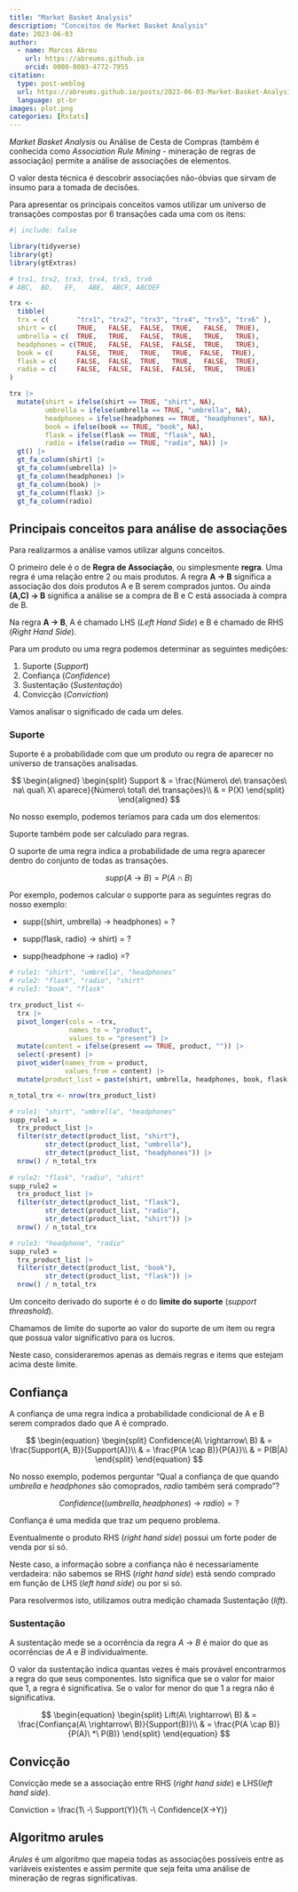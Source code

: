 ```yaml
---
title: "Market Basket Analysis"
description: "Conceitos de Market Basket Analysis"
date: 2023-06-03
author: 
  - name: Marcos Abreu
    url: https://abreums.github.io
    orcid: 0000-0003-4772-7955
citation:
  type: post-weblog
  url: https://abreums.github.io/posts/2023-06-03-Market-Basket-Analysis/
  language: pt-br
images: plot.png
categories: [Rstats]
---
```


*Market Basket Analysis* ou Análise de Cesta de Compras (também é conhecida como *Association Rule Mining* - mineração de regras de associação) permite a análise de associações de elementos.

O valor desta técnica é descobrir associações não-óbvias que sirvam de insumo para a tomada de decisões.

Para apresentar os principais conceitos vamos utilizar um universo de transações compostas por 6 transações cada uma com os itens:

```r
#| include: false

library(tidyverse)
library(gt)
library(gtExtras)

# trx1, trx2, trx3, trx4, trx5, trx6
# ABC,  BD,   EF,   ABE,  ABCF, ABCDEF

trx <- 
  tibble(
  trx = c(       "trx1", "trx2", "trx3", "trx4", "trx5", "trx6" ),
  shirt = c(     TRUE,   FALSE,  FALSE,  TRUE,   FALSE,  TRUE),
  umbrella = c(  TRUE,   TRUE,   FALSE,  TRUE,   TRUE,   TRUE),
  headphones = c(TRUE,   FALSE,  FALSE,  FALSE,  TRUE,   TRUE),
  book = c(      FALSE,  TRUE,   TRUE,   TRUE,  FALSE,  TRUE),
  flask = c(     FALSE,  FALSE,  TRUE,   TRUE,   FALSE,  TRUE),
  radio = c(     FALSE,  FALSE,  FALSE,  FALSE,  TRUE,   TRUE)
) 

trx |>
  mutate(shirt = ifelse(shirt == TRUE, "shirt", NA),
         umbrella = ifelse(umbrella == TRUE, "umbrella", NA),
         headphones = ifelse(headphones == TRUE, "headphones", NA),
         book = ifelse(book == TRUE, "book", NA),
         flask = ifelse(flask == TRUE, "flask", NA),
         radio = ifelse(radio == TRUE, "radio", NA)) |> 
  gt() |>
  gt_fa_column(shirt) |> 
  gt_fa_column(umbrella) |> 
  gt_fa_column(headphones) |> 
  gt_fa_column(book) |> 
  gt_fa_column(flask) |> 
  gt_fa_column(radio)
```

## Principais conceitos para análise de associações

Para realizarmos a análise vamos utilizar alguns conceitos.

O primeiro dele é o de **Regra de Associação**, ou simplesmente **regra**. Uma regra é uma relação entre 2 ou mais produtos. A regra **A -\> B** significa a associação dos dois produtos A e B serem comprados juntos. Ou ainda **(A,C) -\> B** significa a análise se a compra de B e C está associada à compra de B.

Na regra **A -\> B**, A é chamado LHS (*Left Hand Side*) e B é chamado de RHS (*Right Hand Side*).

Para um produto ou uma regra podemos determinar as seguintes medições:

1.  Suporte (*Support*)
2.  Confiança (*Confidence*)
3.  Sustentação (*Sustentação*)
4.  Convicção (*Conviction*)

Vamos analisar o significado de cada um deles.

### Suporte

Suporte é a probabilidade com que um produto ou regra de aparecer no universo de transações analisadas.

$$
\begin{aligned}
\begin{split}
Support & = \frac{Número\ de\ transações\ na\ qual\ X\ aparece}{Número\ total\ de\ transações}\\
        & = P(X)
\end{split}
\end{aligned}
$$

No nosso exemplo, podemos teríamos para cada um dos elementos:

Suporte também pode ser calculado para regras.

O suporte de uma regra indica a probabilidade de uma regra aparecer dentro do conjunto de todas as transações.

$$
supp(A\ \rightarrow\ B) = P(A \cap B)
$$

Por exemplo, podemos calcular o supporte para as seguintes regras do nosso exemplo:

-   supp((shirt, umbrella) -\> headphones) = ?

-   supp(flask, radio) -\> shirt) = ?

-   supp(headphone -\> radio) =?

```r
# rule1: "shirt", "umbrella", "headphones" 
# rule2: "flask", "radio", "shirt"
# rule3: "book", "flask"

trx_product_list <- 
  trx |> 
  pivot_longer(cols = -trx,
               names_to = "product",
               values_to = "present") |> 
  mutate(content = ifelse(present == TRUE, product, "")) |> 
  select(-present) |> 
  pivot_wider(names_from = product,
              values_from = content) |> 
  mutate(product_list = paste(shirt, umbrella, headphones, book, flask, radio, sep = " ")) |>   select(trx, product_list)

n_total_trx <- nrow(trx_product_list)

# rule1: "shirt", "umbrella", "headphones" 
supp_rule1 = 
  trx_product_list |> 
  filter(str_detect(product_list, "shirt"),
         str_detect(product_list, "umbrella"),
         str_detect(product_list, "headphones")) |> 
  nrow() / n_total_trx
  
# rule2: "flask", "radio", "shirt"
supp_rule2 = 
  trx_product_list |> 
  filter(str_detect(product_list, "flask"),
         str_detect(product_list, "radio"),
         str_detect(product_list, "shirt")) |> 
  nrow() / n_total_trx

# rule3: "headphone", "radio"
supp_rule3 = 
  trx_product_list |> 
  filter(str_detect(product_list, "book"),
         str_detect(product_list, "flask")) |> 
  nrow() / n_total_trx

```

Um conceito derivado do suporte é o do **limite do suporte** (*support threashold*).

Chamamos de limite do suporte ao valor do suporte de um item ou regra que possua valor significativo para os lucros.

Neste caso, consideraremos apenas as demais regras e items que estejam acima deste limite.

## Confiança

A confiança de uma regra indica a probabilidade condicional de A e B serem comprados dado que A é comprado.

$$
\begin{equation}
\begin{split}
Confidence(A\ \rightarrow\ B) & = \frac{Support(A, B)}{Support(A)}\\
           & = \frac{P(A \cap B)}{P{A}}\\
           & = P(B|A)
\end{split}
\end{equation}
$$

No nosso exemplo, podemos perguntar "Qual a confiança de que quando *umbrella* e *headphones* são comoprados, *radio* também será comprado"?

$$
Confidence((umbrella, headphones)\ \rightarrow\ radio) = ?
$$

Confiança é uma medida que traz um pequeno problema.

Eventualmente o produto RHS (*right hand side*) possui um forte poder de venda por si só.

Neste caso, a informação sobre a confiança não é necessariamente verdadeira: não sabemos se RHS (*right hand side*) está sendo comprado em função de LHS (*left hand side*) ou por si só.

Para resolvermos isto, utilizamos outra medição chamada Sustentação (*lift*).

### Sustentação

A sustentação mede se a ocorrência da regra $A\ \rightarrow\ B$ é maior do que as ocorrências de $A$ e $B$ individualmente.

O valor da sustentação indica quantas vezes é mais provável encontrarmos a regra do que seus componentes. Isto significa que se o valor for maior que 1, a regra é significativa. Se o valor for menor do que 1 a regra não é significativa.

$$
\begin{equation}
\begin{split}
Lift(A\ \rightarrow\ B) & = \frac{Confiança(A\ \rightarrow\ B)}{Support(B)}\\
                        & = \frac{P(A \cap B)}{P(A)\ *\ P(B)}
\end{split}
\end{equation}
$$

## Convicção

Convicção mede se a associação entre RHS (*right hand side*) e LHS(*left hand side*).

Conviction = \\frac{1\\ -\\ Support(Y)}{1\\ -\\ Confidence(X-\>Y)}

## Algoritmo arules

*Arules* é um algoritmo que mapeia todas as associações possíveis entre as variáveis existentes e assim permite que seja feita uma análise de mineração de regras significativas.
